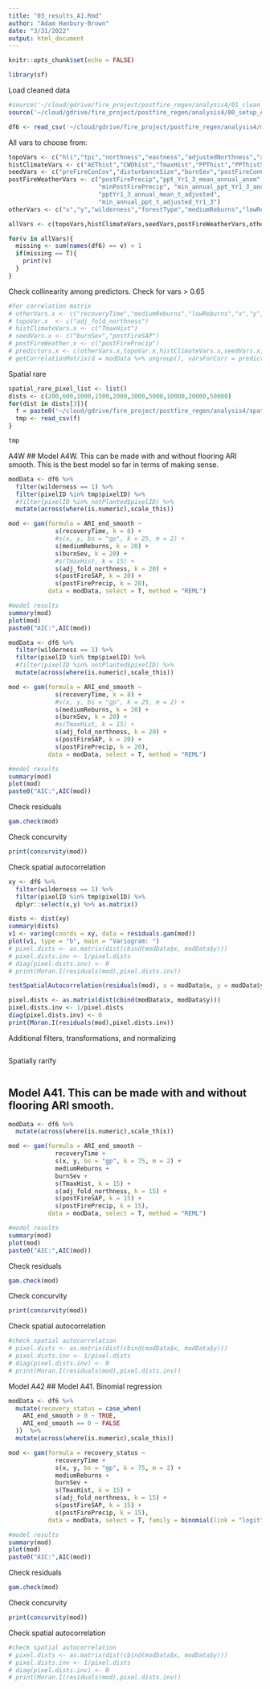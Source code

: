 ```yaml
---
title: "03_results_A1.Rmd"
author: "Adam Hanbury-Brown"
date: "3/31/2022"
output: html_document
---
```


```r
knitr::opts_chunk$set(echo = FALSE)
```

```r
library(sf)
```


Load cleaned data
```r
#source('~/cloud/gdrive/fire_project/postfire_regen/analysis4/01_clean_A4.R')
source('~/cloud/gdrive/fire_project/postfire_regen/analysis4/00_setup_A4.R')
```


```r
df6 <- read_csv('~/cloud/gdrive/fire_project/postfire_regen/analysis4/modelFittingData_030623.csv')
```

All vars to choose from:
```r
topoVars <- c("hli","tpi","northness","eastness","adjustedNorthness","adj_fold_northness","slope","elevation")
histClimateVars <- c("AEThist","CWDhist","TmaxHist","PPThist","PPThistSD","TmaxHistSD")
seedVars <- c("preFireConCov","disturbanceSize","burnSev","postFireConCov","postFireSAP")
postFireWeatherVars <- c("postFirePrecip","ppt_Yr1_3_mean_annual_anom",
                         "minPostFirePrecip", "min_annual_ppt_Yr1_3_anom",
                         "pptYr1_3_annual_mean_t_adjusted",
                         "min_annual_ppt_t_adjusted_Yr1_3")
otherVars <- c("x","y","wilderness","forestType","mediumReburns","lowReburns","recoveryTime","FIRE_NAME")

allVars <- c(topoVars,histClimateVars,seedVars,postFireWeatherVars,otherVars)
```



```r
for(v in allVars){
  missing <- sum(names(df6) == v) < 1
  if(missing == T){
    print(v)
  }
}
```


Check collinearity among predictors. Check for vars > 0.65
```r
#for correlation matrix
# otherVars.x <- c("recoveryTime","mediumReburns","lowReburns","x","y","RRI_end")
# topoVar.x  <- c("adj_fold_northness")
# histClimateVars.x <- c("TmaxHist")
# seedVars.x <- c("burnSev","postFireSAP")
# postFireWeather.x <- c("postFirePrecip")
# predictors.x <- c(otherVars.x,topoVar.x,histClimateVars.x,seedVars.x,postFireWeather.x)
# getCorrelationMatrix(d = modData %>% ungroup(), varsForCorr = predictors.x)
```


Spatial rare
```r

spatial_rare_pixel_list <- list()
dists <- c(200,600,1000,1500,2000,3000,5000,10000,20000,50000)
for(dist in dists[3]){
  f = paste0('~/cloud/gdrive/fire_project/postfire_regen/analysis4/spat_rare_pixels_',as.character(dist),".csv")
  tmp <- read_csv(f)
}

tmp
```



A4W
## Model A4W. This can be made with and without flooring ARI smooth.
This is the best model so far in terms of making sense.
```r
modData <- df6 %>%
  filter(wilderness == 1) %>% 
  filter(pixelID %in% tmp$pixelID) %>%
  #filter(pixelID %in% notPlanted$pixelID) %>%
  mutate(across(where(is.numeric),scale_this))

mod <- gam(formula = ARI_end_smooth ~ 
             s(recoveryTime, k = 8) + 
             #s(x, y, bs = "gp", k = 25, m = 2) +
             s(mediumReburns, k = 20) +
             s(burnSev, k = 20) +
             #s(TmaxHist, k = 15) +
             s(adj_fold_northness, k = 20) +
             s(postFireSAP, k = 20) +
             s(postFirePrecip, k = 20),
           data = modData, select = T, method = "REML")

#model results
summary(mod)
plot(mod)
paste0("AIC:",AIC(mod))
```


```r
modData <- df6 %>%
  filter(wilderness == 1) %>% 
  filter(pixelID %in% tmp$pixelID) %>%
  #filter(pixelID %in% notPlanted$pixelID) %>%
  mutate(across(where(is.numeric),scale_this))

mod <- gam(formula = ARI_end_smooth ~ 
             s(recoveryTime, k = 8) + 
             #s(x, y, bs = "gp", k = 25, m = 2) +
             s(mediumReburns, k = 20) +
             s(burnSev, k = 20) +
             #s(TmaxHist, k = 15) +
             s(adj_fold_northness, k = 20) +
             s(postFireSAP, k = 20) +
             s(postFirePrecip, k = 20),
           data = modData, select = T, method = "REML")

#model results
summary(mod)
plot(mod)
paste0("AIC:",AIC(mod))
```


Check residuals
```r
gam.check(mod)
```


Check concurvity
```r
print(concurvity(mod))
```

Check spatial autocorrelation
```r
xy <- df6 %>%
  filter(wilderness == 1) %>%
  filter(pixelID %in% tmp$pixelID) %>%
  dplyr::select(x,y) %>% as.matrix()

dists <- dist(xy) 
summary(dists) 
v1 <- variog(coords = xy, data = residuals.gam(mod))
plot(v1, type = "b", main = "Variogram: ") 
# pixel.dists <- as.matrix(dist(cbind(modData$x, modData$y)))
# pixel.dists.inv <- 1/pixel.dists
# diag(pixel.dists.inv) <- 0
# print(Moran.I(residuals(mod),pixel.dists.inv))
```


```r
testSpatialAutocorrelation(residuals(mod), x = modData$x, y = modData$y)
```


```r
pixel.dists <- as.matrix(dist(cbind(modData$x, modData$y)))
pixel.dists.inv <- 1/pixel.dists
diag(pixel.dists.inv) <- 0
print(Moran.I(residuals(mod),pixel.dists.inv))
```


Additional filters, transformations, and normalizing
```r

```


Spatially rarify
```r

```


## Model A41. This can be made with and without flooring ARI smooth.
```r
modData <- df6 %>%
  mutate(across(where(is.numeric),scale_this))

mod <- gam(formula = ARI_end_smooth ~ 
             recoveryTime + 
             s(x, y, bs = "gp", k = 75, m = 2) +
             mediumReburns +
             burnSev +
             s(TmaxHist, k = 15) +
             s(adj_fold_northness, k = 15) +
             s(postFireSAP, k = 15) +
             s(postFirePrecip, k = 15),
           data = modData, select = T, method = "REML")

#model results
summary(mod)
plot(mod)
paste0("AIC:",AIC(mod))
```



Check residuals
```r
gam.check(mod)
```
Check concurvity
```r
print(concurvity(mod))
```
Check spatial autocorrelation
```r
#check spatial autocorrelation
# pixel.dists <- as.matrix(dist(cbind(modData$x, modData$y)))
# pixel.dists.inv <- 1/pixel.dists
# diag(pixel.dists.inv) <- 0
# print(Moran.I(residuals(mod),pixel.dists.inv))
```



























Model A42
## Model A41. Binomial regression
```r
modData <- df6 %>%
  mutate(recovery_status = case_when(
    ARI_end_smooth > 0 ~ TRUE,
    ARI_end_smooth == 0 ~ FALSE
  ))  %>%
  mutate(across(where(is.numeric),scale_this))

mod <- gam(formula = recovery_status ~ 
             recoveryTime + 
             s(x, y, bs = "gp", k = 75, m = 2) +
             mediumReburns +
             burnSev +
             s(TmaxHist, k = 15) +
             s(adj_fold_northness, k = 15) +
             s(postFireSAP, k = 15) +
             s(postFirePrecip, k = 15),
           data = modData, select = T, family = binomial(link = "logit"))

#model results
summary(mod)
plot(mod)
paste0("AIC:",AIC(mod))
```


Check residuals
```r
gam.check(mod)
```
Check concurvity
```r
print(concurvity(mod))
```
Check spatial autocorrelation
```r
#check spatial autocorrelation
# pixel.dists <- as.matrix(dist(cbind(modData$x, modData$y)))
# pixel.dists.inv <- 1/pixel.dists
# diag(pixel.dists.inv) <- 0
# print(Moran.I(residuals(mod),pixel.dists.inv))
```
































